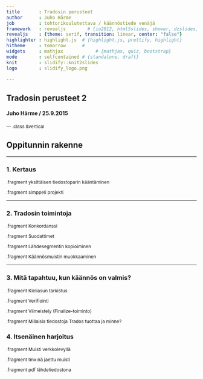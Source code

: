 ```yaml
---
title       : Tradosin perusteet
author      : Juho Härme
job         : tohtorikoulutettava / käännöstiede venäjä
framework   : revealjs        # {io2012, html5slides, shower, dzslides, ...}
revealjs    : {theme: serif, transition: linear, center: "false"}
highlighter : highlight.js  # {highlight.js, prettify, highlight}
hitheme     : tomorrow      # 
widgets     : mathjax            # {mathjax, quiz, bootstrap}
mode        : selfcontained # {standalone, draft}
knit        : slidify::knit2slides
logo        : slidify_logo.png

---
```


<style>
.reveal h2{
    padding-bottom: 20px;
}

p { text-align: left;
font-size: 12;

}

.reveal a:not(.image) {
text-decoration:underline;
}

.coldiv {width:47%;float:left;}
.coldiv2 {float:left;width:30%;}


.rowdiv {width:100%;clear:left;}

.reveal section img { background:none; border:none; box-shadow:none; }

li.fragment{
font-size:80%;
}

ul,li,li.fragment{
font-size:80%;
}

.gr1{
border-radius:3px;
background:antiquewhite;
}
.gr2{
border-radius:3px;
background:aquamarine;
}

</style>

## Tradosin perusteet 2

#### Juho Härme / 25.9.2015


--- .class &vertical

## Oppitunnin rakenne

***

### 1. Kertaus

.fragment yksittäisen tiedostoparin kääntäminen 

.fragment simppeli projekti


***

### 2.  Tradosin toimintoja

.fragment Konkordanssi

.fragment Suodattimet

.fragment Lähdesegmentin kopioiminen

.fragment Käännösmuistin muokkaaminen

***

### 3. Mitä tapahtuu, kun käännös on valmis?

.fragment Kieliasun tarkistus

.fragment Verifiointi

.fragment Viimeistely (Finalize-toiminto)

.fragment Millaisia tiedostoja Trados tuottaa ja minne?


### 4. Itsenäinen harjoitus

.fragment Muisti verkkolevyllä

.fragment tmx:nä jaettu muisti

.fragment pdf lähdetiedostona



